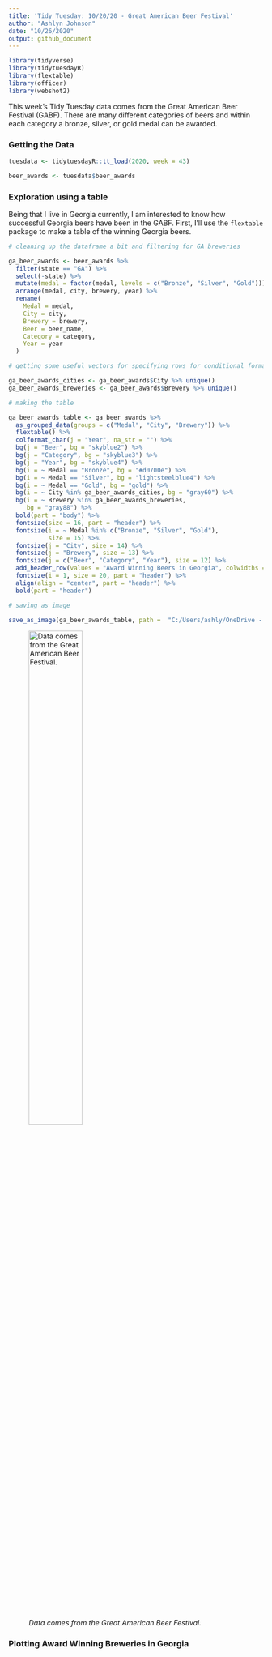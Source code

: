 ```yaml
---
title: 'Tidy Tuesday: 10/20/20 - Great American Beer Festival'
author: "Ashlyn Johnson"
date: "10/26/2020"
output: github_document
---
```


```r
library(tidyverse)
library(tidytuesdayR) 
library(flextable)
library(officer)
library(webshot2)
```

This week's Tidy Tuesday data comes from the Great American Beer Festival (GABF). There are many different categories of beers and within each category a bronze, silver, or gold medal can be awarded. 


### Getting the Data
```r
tuesdata <- tidytuesdayR::tt_load(2020, week = 43)

beer_awards <- tuesdata$beer_awards
```

### Exploration using a table

Being that I live in Georgia currently, I am interested to know how successful Georgia beers have been in the GABF. First, I'll use the `flextable` package to make a table of the winning Georgia beers. 

```r
# cleaning up the dataframe a bit and filtering for GA breweries

ga_beer_awards <- beer_awards %>%
  filter(state == "GA") %>%
  select(-state) %>%
  mutate(medal = factor(medal, levels = c("Bronze", "Silver", "Gold"))) %>%
  arrange(medal, city, brewery, year) %>%
  rename(
    Medal = medal,
    City = city,
    Brewery = brewery,
    Beer = beer_name,
    Category = category,
    Year = year
  )

# getting some useful vectors for specifying rows for conditional formatting

ga_beer_awards_cities <- ga_beer_awards$City %>% unique()
ga_beer_awards_breweries <- ga_beer_awards$Brewery %>% unique()

# making the table 

ga_beer_awards_table <- ga_beer_awards %>%
  as_grouped_data(groups = c("Medal", "City", "Brewery")) %>%
  flextable() %>%
  colformat_char(j = "Year", na_str = "") %>%
  bg(j = "Beer", bg = "skyblue2") %>%
  bg(j = "Category", bg = "skyblue3") %>%
  bg(j = "Year", bg = "skyblue4") %>%
  bg(i = ~ Medal == "Bronze", bg = "#d0700e") %>%
  bg(i = ~ Medal == "Silver", bg = "lightsteelblue4") %>%
  bg(i = ~ Medal == "Gold", bg = "gold") %>%
  bg(i = ~ City %in% ga_beer_awards_cities, bg = "gray60") %>%
  bg(i = ~ Brewery %in% ga_beer_awards_breweries,
     bg = "gray88") %>%
  bold(part = "body") %>%
  fontsize(size = 16, part = "header") %>%
  fontsize(i = ~ Medal %in% c("Bronze", "Silver", "Gold"),
           size = 15) %>%
  fontsize(j = "City", size = 14) %>%
  fontsize(j = "Brewery", size = 13) %>%
  fontsize(j = c("Beer", "Category", "Year"), size = 12) %>% 
  add_header_row(values = "Award Winning Beers in Georgia", colwidths = 6) %>% 
  fontsize(i = 1, size = 20, part = "header") %>% 
  align(align = "center", part = "header") %>% 
  bold(part = "header")

# saving as image

save_as_image(ga_beer_awards_table, path =  "C:/Users/ashly/OneDrive - Emory University/Documents/r_projects_personal/tidytuesday/2020_Week43/ga_beer_awards_table.png")
```


![*Data comes from the Great American Beer Festival.*](https://github.com/ashlyngjohnson/tidytuesday/blob/master/2020_Week43/ga_beer_awards_table.png){width=50%}

### Plotting Award Winning Breweries in Georgia

